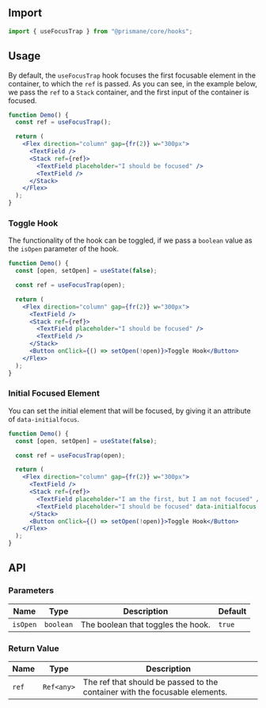## Import

```js
import { useFocusTrap } from "@prismane/core/hooks";
```

## Usage

By default, the `useFocusTrap` hook focuses the first focusable element in the container, to which the `ref` is passed. As you can see, in the example below, we pass the `ref` to a `Stack` container, and the first input of the container is focused.

```jsx
function Demo() {
  const ref = useFocusTrap();

  return (
    <Flex direction="column" gap={fr(2)} w="300px">
      <TextField />
      <Stack ref={ref}>
        <TextField placeholder="I should be focused" />
        <TextField />
      </Stack>
    </Flex>
  );
}
```

### Toggle Hook

The functionality of the hook can be toggled, if we pass a `boolean` value as the `isOpen` parameter of the hook.

```jsx
function Demo() {
  const [open, setOpen] = useState(false);

  const ref = useFocusTrap(open);

  return (
    <Flex direction="column" gap={fr(2)} w="300px">
      <TextField />
      <Stack ref={ref}>
        <TextField placeholder="I should be focused" />
        <TextField />
      </Stack>
      <Button onClick={() => setOpen(!open)}>Toggle Hook</Button>
    </Flex>
  );
}
```

### Initial Focused Element

You can set the initial element that will be focused, by giving it an attribute of `data-initialfocus`.

```jsx
function Demo() {
  const [open, setOpen] = useState(false);

  const ref = useFocusTrap(open);

  return (
    <Flex direction="column" gap={fr(2)} w="300px">
      <TextField />
      <Stack ref={ref}>
        <TextField placeholder="I am the first, but I am not focused" />
        <TextField placeholder="I should be focused" data-initialfocus />
      </Stack>
      <Button onClick={() => setOpen(!open)}>Toggle Hook</Button>
    </Flex>
  );
}
```

## API

### Parameters

| Name     | Type      | Description                        | Default |
| -------- | --------- | ---------------------------------- | ------- |
| `isOpen` | `boolean` | The boolean that toggles the hook. | `true`  |

### Return Value

| Name  | Type       | Description                                                                 |
| ----- | ---------- | --------------------------------------------------------------------------- |
| `ref` | `Ref<any>` | The ref that should be passed to the container with the focusable elements. |
